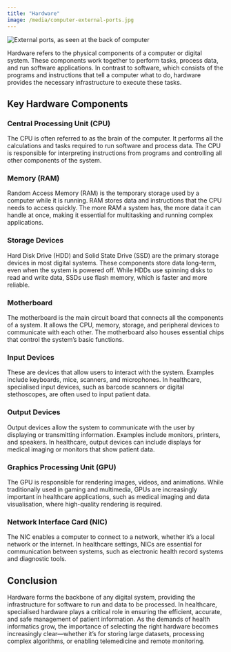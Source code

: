 ```yaml
---
title: "Hardware"
image: /media/computer-external-ports.jpg
---
```


![](/media/computer-external-ports.jpg){alt="External ports, as seen at the back of computer"}

Hardware refers to the physical components of a computer or digital system. These components work together to perform tasks, process data, and run software applications. In contrast to software, which consists of the programs and instructions that tell a computer what to do, hardware provides the necessary infrastructure to execute these tasks.


## Key Hardware Components

### Central Processing Unit (CPU)

The CPU is often referred to as the brain of the computer. It performs all the calculations and tasks required to run software and process data. The CPU is responsible for interpreting instructions from programs and controlling all other components of the system.

### Memory (RAM)

Random Access Memory (RAM) is the temporary storage used by a computer while it is running. RAM stores data and instructions that the CPU needs to access quickly. The more RAM a system has, the more data it can handle at once, making it essential for multitasking and running complex applications.


### Storage Devices

Hard Disk Drive (HDD) and Solid State Drive (SSD) are the primary storage devices in most digital systems. These components store data long-term, even when the system is powered off. While HDDs use spinning disks to read and write data, SSDs use flash memory, which is faster and more reliable.

### Motherboard

The motherboard is the main circuit board that connects all the components of a system. It allows the CPU, memory, storage, and peripheral devices to communicate with each other. The motherboard also houses essential chips that control the system’s basic functions.


### Input Devices

These are devices that allow users to interact with the system. Examples include keyboards, mice, scanners, and microphones. In healthcare, specialised input devices, such as barcode scanners or digital stethoscopes, are often used to input patient data.


### Output Devices

Output devices allow the system to communicate with the user by displaying or transmitting information. Examples include monitors, printers, and speakers. In healthcare, output devices can include displays for medical imaging or monitors that show patient data.


### Graphics Processing Unit (GPU)

The GPU is responsible for rendering images, videos, and animations. While traditionally used in gaming and multimedia, GPUs are increasingly important in healthcare applications, such as medical imaging and data visualisation, where high-quality rendering is required.


### Network Interface Card (NIC)

The NIC enables a computer to connect to a network, whether it's a local network or the internet. In healthcare settings, NICs are essential for communication between systems, such as electronic health record systems and diagnostic tools.

## Conclusion

Hardware forms the backbone of any digital system, providing the infrastructure for software to run and data to be processed. In healthcare, specialised hardware plays a critical role in ensuring the efficient, accurate, and safe management of patient information. As the demands of health informatics grow, the importance of selecting the right hardware becomes increasingly clear—whether it’s for storing large datasets, processing complex algorithms, or enabling telemedicine and remote monitoring.


